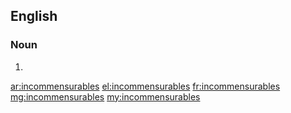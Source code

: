 ==English==

===Noun===
{{head|en|noun plural form}}

# {{plural of|incommensurable|lang=en}}

[[ar:incommensurables]]
[[el:incommensurables]]
[[fr:incommensurables]]
[[mg:incommensurables]]
[[my:incommensurables]]